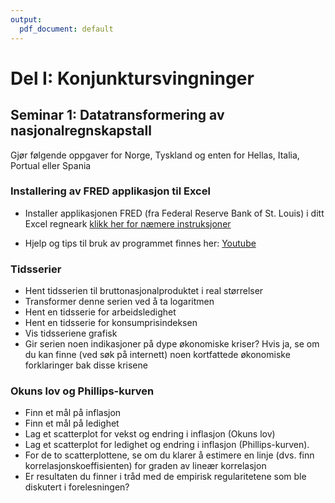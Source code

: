 ```yaml
---
output:
  pdf_document: default
---
```

# Del I: Konjunktursvingninger
## Seminar 1: Datatransformering av nasjonalregnskapstall
Gjør følgende oppgaver for Norge, Tyskland og enten for Hellas, Italia, Portual eller Spania 

### Installering av FRED applikasjon til Excel
- Installer applikasjonen FRED (fra Federal Reserve Bank of St. Louis)  i ditt Excel regneark [klikk her for næmere instruksjoner](https://research.stlouisfed.org/fred-addin/install_windows.html)

- Hjelp og tips til bruk av programmet finnes her:
[Youtube](http://www.youtube.com/watch?v=OAH-wGtP_k8)

### Tidsserier
- Hent tidsserien til bruttonasjonalproduktet i real størrelser
- Transformer denne serien ved å ta logaritmen 
- Hent en tidsserie for arbeidsledighet 
- Hent en tidsserie for konsumprisindeksen 
- Vis tidsseriene grafisk
- Gir serien noen indikasjoner på dype økonomiske kriser?  Hvis ja, se om du kan finne (ved søk på internett) noen kortfattede økonomiske forklaringer bak disse krisene

### Okuns lov og Phillips-kurven
- Finn et mål på inflasjon
- Finn et mål på ledighet
- Lag et scatterplot for vekst og endring i inflasjon (Okuns lov)
- Lag et scatterplot for ledighet og endring i inflasjon (Phillips-kurven).
- For de to scatterplottene, se om du klarer å estimere en linje (dvs. finn korrelasjonskoeffisienten) for graden av lineær korrelasjon
- Er resultaten du finner i tråd med de empirisk regularitetene som ble diskutert i forelesningen?

<!--
# Del II: Økonomisk vekst

# Del III: Økonomiske kriser
-->
